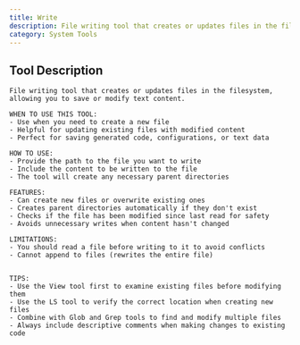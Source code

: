 ```yaml
---
title: Write
description: File writing tool that creates or updates files in the filesystem, allowing you to save or modify text content.
category: System Tools
---
```


## Tool Description

```
File writing tool that creates or updates files in the filesystem, allowing you to save or modify text content.

WHEN TO USE THIS TOOL:
- Use when you need to create a new file
- Helpful for updating existing files with modified content
- Perfect for saving generated code, configurations, or text data

HOW TO USE:
- Provide the path to the file you want to write
- Include the content to be written to the file
- The tool will create any necessary parent directories

FEATURES:
- Can create new files or overwrite existing ones
- Creates parent directories automatically if they don't exist
- Checks if the file has been modified since last read for safety
- Avoids unnecessary writes when content hasn't changed

LIMITATIONS:
- You should read a file before writing to it to avoid conflicts
- Cannot append to files (rewrites the entire file)


TIPS:
- Use the View tool first to examine existing files before modifying them
- Use the LS tool to verify the correct location when creating new files
- Combine with Glob and Grep tools to find and modify multiple files
- Always include descriptive comments when making changes to existing code
```